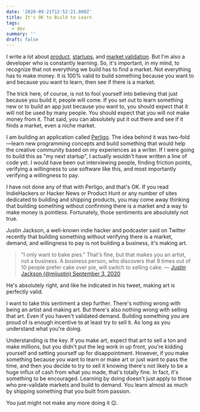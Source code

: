 ```yaml
---
date: '2020-09-21T12:52:21.000Z'
title: It's OK to Build to Learn
tags:
  - dev
summary: ''
draft: false
---
```

I write a lot about [product](<https://polluterofminds.com/make-something-today/>), [startups](<https://polluterofminds.com/your-failure-is-your-fault/>), and [market validation](<https://polluterofminds.com/the-traps-youll-fall-into-when-validating-a-market/>). But I'm also a developer who is constantly learning. So, it's important, in my mind, to recognize that not everything we build has to find a market. Not everything has to make money. It is 100% valid to build something because you want to and because you want to learn, then see if there is a market.

The trick here, of course, is not to fool yourself into believing that just because you build it, people will come. If you set out to learn something new or to build an app just because you want to, you should expect that it will not be used by many people. You should expect that you will not make money from it. That said, you can absolutely put it out there and see if it finds a market, even a niche market.

I am building an application called [Perligo](<https://perligo.io>). The idea behind it was two-fold—learn new programming concepts and build something that would help the creative community based on my experiences as a writer. If I were going to build this as "my next startup", I actually wouldn't have written a line of code yet. I would have been out interviewing people, finding friction points, verifying a willingness to use software like this, and most importantly verifying a willingness to pay.

I have not done any of that with Perligo, and that's OK. If you read IndieHackers or Hacker News or Product Hunt or any number of sites dedicated to building and shipping products, you may come away thinking that building something without confirming there is a market and a way to make money is pointless. Fortunately, those sentiments are absolutely not true.

Justin Jackson, a well-known indie hacker and podcaster said on Twitter recently that building something without verifying there is a market, demand, and willingness to pay is not building a business, it's making art.

> "I only want to bake pies." That's fine, but that makes you an artist, not a business. A business person, who discovers that 9 times out of 10 people prefer cake over pie, will switch to selling cake. — [Justin Jackson (@mijustin) September 3, 2020](https://twitter.com/mijustin/status/1301578364570882049?ref_src=twsrc%5Etfw)

He's absolutely right, and like he indicated in his tweet, making art is perfectly valid.

I want to take this sentiment a step further. There's nothing wrong with being an artist and making art. But there's also nothing wrong with selling that art. Even if you haven't validated demand. Building something you are proud of is enough incentive to at least try to sell it. As long as you understand what you're doing.

Understanding is the key. If you make art, expect that art to sell a ton and make millions, but you didn't put the leg work in up front, you're kidding yourself and setting yourself up for disappointment. However, if you make something because you want to learn or make art or just want to pass the time, and then you decide to try to sell it knowing there's not likely to be a huge influx of cash from what you made, that's totally fine. In fact, it's something to be encouraged. Learning by doing doesn't just apply to those who pre-validate markets and build to demand. You learn almost as much by shipping something that you built from passion.

You just might not make any more doing it 😉.


  
